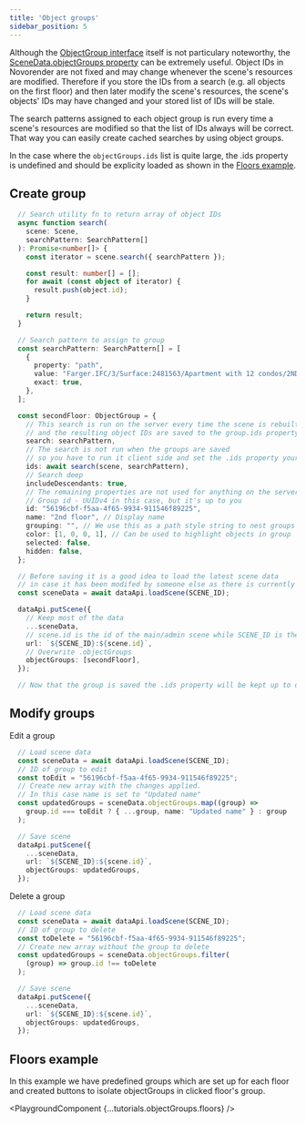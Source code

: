 ---
title: 'Object groups'
sidebar_position: 5
---


Although the [ObjectGroup interface](../data-js-api/interfaces/DataJsAPI.ObjectGroup) itself is not particulary noteworthy,
the [SceneData.objectGroups property](../interfaces/DataJsAPI.SceneData#objectgroups) can be extremely useful. 
Object IDs in Novorender are not fixed and may change whenever the scene's resources are modified. 
Therefore if you store the IDs from a search (e.g. all objects on the first floor) and then later modify the scene's resources, 
the scene's objects' IDs may have changed and your stored list of IDs will be stale.  

The search patterns assigned to each object group is run every time a scene's resources are modified so that the list of IDs always will be correct.
That way you can easily create cached searches by using object groups.

In the case where the `objectGroups.ids` list is quite large, the .ids property is undefined and should be explicity loaded as shown in the [Floors example](#floors-example).  


## Create group

```typescript
  // Search utility fn to return array of object IDs
  async function search(
    scene: Scene,
    searchPattern: SearchPattern[]
  ): Promise<number[]> {
    const iterator = scene.search({ searchPattern });

    const result: number[] = [];
    for await (const object of iterator) {
      result.push(object.id);
    }

    return result;
  }

  // Search pattern to assign to group
  const searchPattern: SearchPattern[] = [
    {
      property: "path",
      value: "Farger.IFC/3/Surface:2481563/Apartment with 12 condos/2ND FLOOR",
      exact: true,
    },
  ];

  const secondFloor: ObjectGroup = {
    // This search is run on the server every time the scene is rebuilt
    // and the resulting object IDs are saved to the group.ids property
    search: searchPattern,
    // The search is not run when the groups are saved
    // so you have to run it client side and set the .ids property yourself when you create the group
    ids: await search(scene, searchPattern),
    // Search deep
    includeDescendants: true,
    // The remaining properties are not used for anything on the server
    // Group id - UUIDv4 in this case, but it's up to you
    id: "56196cbf-f5aa-4f65-9934-911546f89225",
    name: "2nd floor", // Display name
    grouping: "", // We use this as a path style string to nest groups in the UI
    color: [1, 0, 0, 1], // Can be used to highlight objects in group
    selected: false,
    hidden: false,
  };

  // Before saving it is a good idea to load the latest scene data
  // in case it has been modifed by someone else as there is currently no way of just adding groups
  const sceneData = await dataApi.loadScene(SCENE_ID);

  dataApi.putScene({
    // Keep most of the data
    ...sceneData,
    // scene.id is the id of the main/admin scene while SCENE_ID is the viewer scene id
    url: `${SCENE_ID}:${scene.id}`,
    // Overwrite .objectGroups
    objectGroups: [secondFloor],
  });

  // Now that the group is saved the .ids property will be kept up to date by the server
```

## Modify groups

Edit a group
```typescript
  // Load scene data
  const sceneData = await dataApi.loadScene(SCENE_ID);
  // ID of group to edit
  const toEdit = "56196cbf-f5aa-4f65-9934-911546f89225";
  // Create new array with the changes applied.
  // In this case name is set to "Updated name"
  const updatedGroups = sceneData.objectGroups.map((group) =>
    group.id === toEdit ? { ...group, name: "Updated name" } : group
  );

  // Save scene
  dataApi.putScene({
    ...sceneData,
    url: `${SCENE_ID}:${scene.id}`,
    objectGroups: updatedGroups,
  });
```

Delete a group
```typescript
  // Load scene data
  const sceneData = await dataApi.loadScene(SCENE_ID);
  // ID of group to delete
  const toDelete = "56196cbf-f5aa-4f65-9934-911546f89225";
  // Create new array without the group to delete
  const updatedGroups = sceneData.objectGroups.filter(
    (group) => group.id !== toDelete
  );

  // Save scene
  dataApi.putScene({
    ...sceneData,
    url: `${SCENE_ID}:${scene.id}`,
    objectGroups: updatedGroups,
  });
```

## Floors example

In this example we have predefined groups which are set up for each floor and created buttons to isolate objectGroups
in clicked floor's group.

<PlaygroundComponent {...tutorials.objectGroups.floors} />